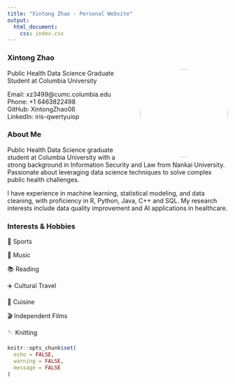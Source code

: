 ```yaml
---
title: "Xintong Zhao - Personal Website"
output: 
  html_document:
    css: index.css
---
```


### Xintong Zhao

<img src="images/profile.jpg" style="width:200px; border-radius:50%; float:right; margin-left:20px;">

Public Health Data Science Graduate Student at Columbia University

Email: xz3499@cumc.columbia.edu  
Phone: +1 6463822498  
GitHub: XintongZhao06  
LinkedIn: iris-qwertyuiop

### About Me

Public Health Data Science graduate student at Columbia University with a strong background in Information Security and Law from Nankai University. Passionate about leveraging data science techniques to solve complex public health challenges.

I have experience in machine learning, statistical modeling, and data cleaning, with proficiency in R, Python, Java, C++ and SQL. My research interests include data quality improvement and AI applications in healthcare.

### Interests & Hobbies

🏃 Sports

🎵 Music 

📚 Reading 

✈️ Cultural Travel 

🍳 Cuisine  

🎬 Independent Films  

🪡 Knitting


```r
knitr::opts_chunk$set(
  echo = FALSE, 
  warning = FALSE, 
  message = FALSE
)
```